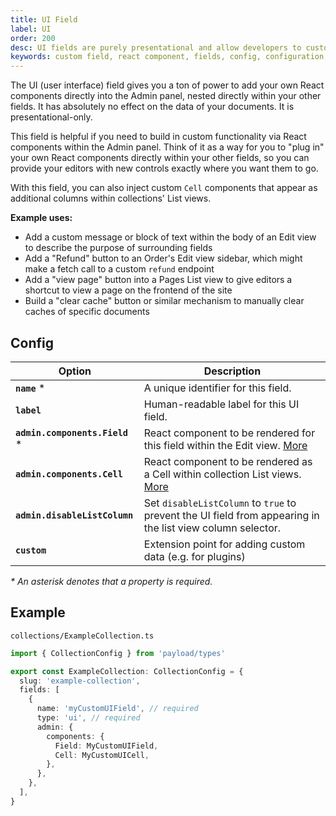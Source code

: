 ```yaml
---
title: UI Field
label: UI
order: 200
desc: UI fields are purely presentational and allow developers to customize the admin panel to a very fine degree, including adding actions and other functions.
keywords: custom field, react component, fields, config, configuration, documentation, Content Management System, cms, headless, javascript, node, react, nextjs
---
```


<Banner>
  The UI (user interface) field gives you a ton of power to add your own React components directly
  into the Admin panel, nested directly within your other fields. It has absolutely no effect on the
  data of your documents. It is presentational-only.
</Banner>

This field is helpful if you need to build in custom functionality via React components within the Admin panel. Think of it as a way for you to "plug in" your own React components directly within your other fields, so you can provide your editors with new controls exactly where you want them to go.

With this field, you can also inject custom `Cell` components that appear as additional columns within collections' List views.

**Example uses:**

- Add a custom message or block of text within the body of an Edit view to describe the purpose of surrounding fields
- Add a "Refund" button to an Order's Edit view sidebar, which might make a fetch call to a custom `refund` endpoint
- Add a "view page" button into a Pages List view to give editors a shortcut to view a page on the frontend of the site
- Build a "clear cache" button or similar mechanism to manually clear caches of specific documents

## Config

| Option                          | Description                                                                                                            |
| ------------------------------- | ---------------------------------------------------------------------------------------------------------------------- |
| **`name`** \*                   | A unique identifier for this field.                                                                                    |
| **`label`**                     | Human-readable label for this UI field.                                                                                |
| **`admin.components.Field`** \* | React component to be rendered for this field within the Edit view. [More](/docs/admin/components/#field-component)    |
| **`admin.components.Cell`**     | React component to be rendered as a Cell within collection List views. [More](/docs/admin/components/#field-component) |
| **`admin.disableListColumn`**   | Set `disableListColumn` to `true` to prevent the UI field from appearing in the list view column selector.             |
| **`custom`**                    | Extension point for adding custom data (e.g. for plugins)                                                              |

_\* An asterisk denotes that a property is required._

## Example

`collections/ExampleCollection.ts`

```ts
import { CollectionConfig } from 'payload/types'

export const ExampleCollection: CollectionConfig = {
  slug: 'example-collection',
  fields: [
    {
      name: 'myCustomUIField', // required
      type: 'ui', // required
      admin: {
        components: {
          Field: MyCustomUIField,
          Cell: MyCustomUICell,
        },
      },
    },
  ],
}
```
